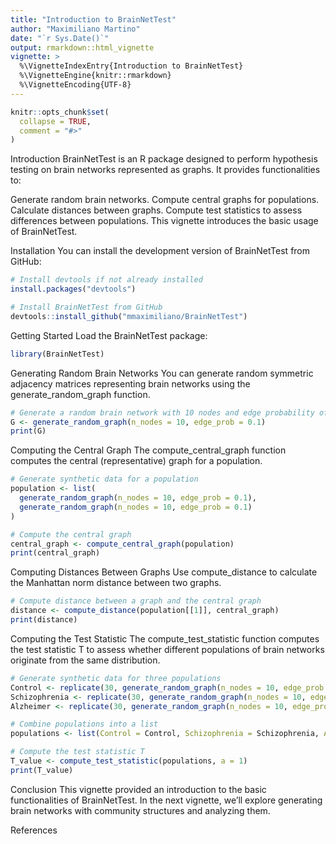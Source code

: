 ```yaml
---
title: "Introduction to BrainNetTest"
author: "Maximiliano Martino"
date: "`r Sys.Date()`"
output: rmarkdown::html_vignette
vignette: >
  %\VignetteIndexEntry{Introduction to BrainNetTest}
  %\VignetteEngine{knitr::rmarkdown}
  %\VignetteEncoding{UTF-8}
---
```


```r
knitr::opts_chunk$set(
  collapse = TRUE,
  comment = "#>"
)
```

Introduction
BrainNetTest is an R package designed to perform hypothesis testing on brain networks represented as graphs. It provides functionalities to:

Generate random brain networks.
Compute central graphs for populations.
Calculate distances between graphs.
Compute test statistics to assess differences between populations.
This vignette introduces the basic usage of BrainNetTest.

Installation
You can install the development version of BrainNetTest from GitHub:

```r
# Install devtools if not already installed
install.packages("devtools")

# Install BrainNetTest from GitHub
devtools::install_github("mmaximiliano/BrainNetTest")
```

Getting Started
Load the BrainNetTest package:

```r
library(BrainNetTest)
```

Generating Random Brain Networks
You can generate random symmetric adjacency matrices representing brain networks using the generate_random_graph function.

```r
# Generate a random brain network with 10 nodes and edge probability of 0.1
G <- generate_random_graph(n_nodes = 10, edge_prob = 0.1)
print(G)
```

Computing the Central Graph
The compute_central_graph function computes the central (representative) graph for a population.

```r
# Generate synthetic data for a population
population <- list(
  generate_random_graph(n_nodes = 10, edge_prob = 0.1),
  generate_random_graph(n_nodes = 10, edge_prob = 0.1)
)

# Compute the central graph
central_graph <- compute_central_graph(population)
print(central_graph)
```

Computing Distances Between Graphs
Use compute_distance to calculate the Manhattan norm distance between two graphs.

```r
# Compute distance between a graph and the central graph
distance <- compute_distance(population[[1]], central_graph)
print(distance)
```

Computing the Test Statistic
The compute_test_statistic function computes the test statistic T to assess whether different populations of brain networks originate from the same distribution.

```r
# Generate synthetic data for three populations
Control <- replicate(30, generate_random_graph(n_nodes = 10, edge_prob = 0.1), simplify = FALSE)
Schizophrenia <- replicate(30, generate_random_graph(n_nodes = 10, edge_prob = 0.15), simplify = FALSE)
Alzheimer <- replicate(30, generate_random_graph(n_nodes = 10, edge_prob = 0.2), simplify = FALSE)

# Combine populations into a list
populations <- list(Control = Control, Schizophrenia = Schizophrenia, Alzheimer = Alzheimer)

# Compute the test statistic T
T_value <- compute_test_statistic(populations, a = 1)
print(T_value)
```

Conclusion
This vignette provided an introduction to the basic functionalities of BrainNetTest. In the next vignette, we'll explore generating brain networks with community structures and analyzing them.

References
